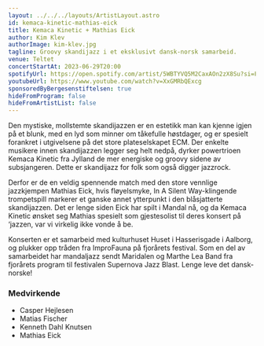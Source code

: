 ```yaml
---
layout: ../../../layouts/ArtistLayout.astro
id: kemaca-kinetic-mathias-eick
title: Kemaca Kinetic + Mathias Eick
author: Kim Klev
authorImage: kim-klev.jpg
tagline: Groovy skandijazz i et eksklusivt dansk-norsk samarbeid.
venue: Teltet
concertStartAt: 2023-06-29T20:00
spotifyUrl: https://open.spotify.com/artist/5WBTYVQ5M2CaxAOn2zX8Su?si=FYxTIYpAT-m0XMsSrBE2rw
youtubeUrl: https://www.youtube.com/watch?v=XxGMRbQExcg
sponsoredByBergesenstiftelsen: true
hideFromProgram: false
hideFromArtistList: false
---
```


Den mystiske, mollstemte skandijazzen er en estetikk man kan kjenne igjen på et blunk, med en lyd som minner om tåkefulle høstdager, og er spesielt forankret i utgivelsene på det store plateselskapet ECM. Der enkelte musikere innen skandijazzen legger seg helt nedpå, dyrker powertrioen Kemaca Kinetic fra Jylland de mer energiske og groovy sidene av subsjangeren. Dette er skandijazz for folk som også digger jazzrock.

Derfor er de en veldig spennende match med den store vennlige jazzkjempen Mathias Eick, hvis fløyelsmyke, In A Silent Way-klingende trompetspill markerer et ganske annet ytterpunkt i den blåsjatterte skandijazzen. Det er lenge siden Eick har spilt i Mandal nå, og da Kemaca Kinetic ønsket seg Mathias spesielt som gjestesolist til deres konsert på ‘jazzen, var vi virkelig ikke vonde å be.

Konserten er et samarbeid med kulturhuset Huset i Hasserisgade i Aalborg, og plukker opp tråden fra ImproFauna på fjorårets festival. Som en del av samarbeidet har mandaljazz sendt Maridalen og Marthe Lea Band fra fjorårets program til festivalen Supernova Jazz Blast. Lenge leve det dansk-norske!

### Medvirkende

- Casper Hejlesen
- Matias Fischer
- Kenneth Dahl Knutsen
- Mathias Eick
